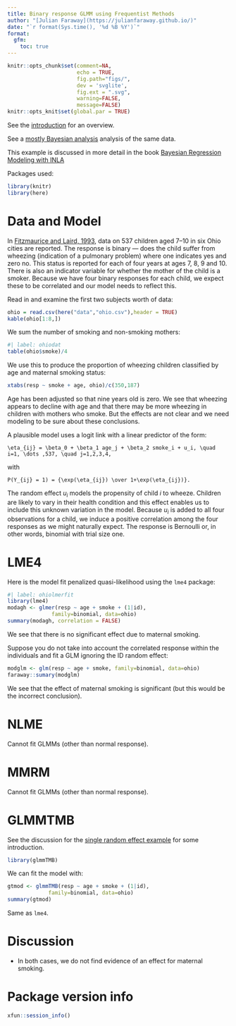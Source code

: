 ```yaml
---
title: Binary response GLMM using Frequentist Methods
author: "[Julian Faraway](https://julianfaraway.github.io/)"
date: "`r format(Sys.time(), '%d %B %Y')`"
format: 
  gfm:
    toc: true
---
```


```r
knitr::opts_chunk$set(comment=NA, 
                      echo = TRUE,
                      fig.path="figs/",
                      dev = 'svglite',  
                      fig.ext = ".svg",
                      warning=FALSE, 
                      message=FALSE)
knitr::opts_knit$set(global.par = TRUE)
```

See the [introduction](../index.md) for an overview. 

See a [mostly Bayesian analysis](ohio.md) analysis of the same
data. 

This example is discussed in more detail in the book
[Bayesian Regression Modeling with INLA](https://julianfaraway.github.io/brinlabook/chaglmm.html)

Packages used:

```r
library(knitr)
library(here)
```


# Data and Model

In [Fitzmaurice and Laird, 1993](https://doi.org/10.1093/biomet/80.1.141), data on 537 children aged 7--10 in six
Ohio cities are reported. The response is binary --- does the child
suffer from wheezing (indication of a pulmonary problem) where one
indicates yes and zero no. This status is reported for each of four
years at ages 7, 8, 9 and 10. There is also an indicator variable for
whether the mother of the child is a smoker. Because we have four binary
responses for each child, we expect these to be correlated and our model
needs to reflect this.

Read in and examine the first two subjects worth of data:

```r
ohio = read.csv(here("data","ohio.csv"),header = TRUE)
kable(ohio[1:8,])
```


We sum the number of smoking and non-smoking mothers:
```r
#| label: ohiodat
table(ohio$smoke)/4
```
We use this to produce the proportion of wheezing children classified by
age and maternal smoking status:
```r
xtabs(resp ~ smoke + age, ohio)/c(350,187)
```

Age has been adjusted so that nine years old is zero. We see that
wheezing appears to decline with age and that there may be more wheezing
in children with mothers who smoke. But the effects are not clear and we
need modeling to be sure about these conclusions.

A plausible model uses a logit link with a linear predictor of the form:
```math
\eta_{ij} = \beta_0 + \beta_1 age_j + \beta_2 smoke_i + u_i, \quad i=1, \dots ,537, \quad j=1,2,3,4,
```
with 
```math
P(Y_{ij} = 1) = {\exp(\eta_{ij}) \over 1+\exp(\eta_{ij})}.
```
The
random effect $u_i$ models the propensity of child $i$ to wheeze.
Children are likely to vary in their health condition and this effect
enables us to include this unknown variation in the model. Because $u_i$
is added to all four observations for a child, we induce a positive
correlation among the four responses as we might naturally expect. The
response is Bernoulli or, in other words, binomial with trial size one.


# LME4

Here is the model fit penalized quasi-likelihood using the `lme4` package:

```r
#| label: ohiolmerfit
library(lme4)
modagh <- glmer(resp ~ age + smoke + (1|id), 
              family=binomial, data=ohio)
summary(modagh, correlation = FALSE)
```

We see that there is no significant effect due to maternal smoking.

Suppose you do not take into account the correlated response
within the individuals and fit a GLM ignoring the ID random effect:

```r
modglm <- glm(resp ~ age + smoke, family=binomial, data=ohio)
faraway::sumary(modglm)
```

We see that the effect of maternal smoking is significant (but this
would be the incorrect conclusion).

# NLME

Cannot fit GLMMs (other than normal response).

# MMRM

Cannot fit GLMMs (other than normal response).

# GLMMTMB

See the discussion for the [single random effect example](pulpfreq.md#GLMMTMB)
for some introduction.

```r
library(glmmTMB)
```

We can fit the model with:

```r
gtmod <- glmmTMB(resp ~ age + smoke + (1|id), 
             family=binomial, data=ohio)
summary(gtmod)
```

Same as `lme4`.


# Discussion

-  In both cases, we do not find evidence of an effect for maternal smoking.


# Package version info


```r
xfun::session_info()
```

